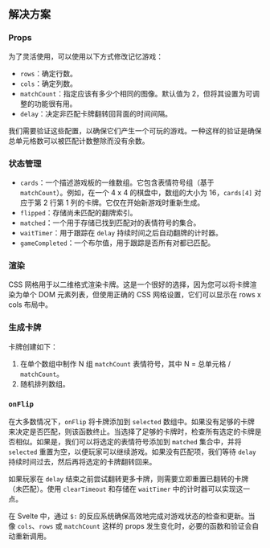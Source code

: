 
## 解决方案

### Props

为了灵活使用，可以使用以下方式修改记忆游戏：

* `rows`：确定行数。
* `cols`：确定列数。
* `matchCount`：指定应该有多少个相同的图像。默认值为 2，但将其设置为可调整的功能很有用。
* `delay`：决定非匹配卡牌翻转回背面的时间间隔。

我们需要验证这些配置，以确保它们产生一个可玩的游戏。一种这样的验证是确保总单元格数可以被匹配计数整除而没有余数。

### 状态管理

* `cards`：一个描述游戏板的一维数组。它包含表情符号组（基于 `matchCount`）。例如，在一个 4 x 4 的棋盘中，数组的大小为 16，`cards[4]` 对应于第 2 行第 1 列的卡牌。它仅在开始新游戏时重新生成。
* `flipped`：存储尚未匹配的翻牌索引。
* `matched`：一个用于存储已找到匹配对的表情符号的集合。
* `waitTimer`：用于跟踪在 `delay` 持续时间之后自动翻牌的计时器。
* `gameCompleted`：一个布尔值，用于跟踪是否所有对都已匹配。

### 渲染

CSS 网格用于以二维格式渲染卡牌。这是一个很好的选择，因为您可以将卡牌渲染为单个 DOM 元素列表，但使用正确的 CSS 网格设置，它们可以显示在 rows x cols 布局中。

### 生成卡牌

卡牌创建如下：

1. 在单个数组中制作 N 组 `matchCount` 表情符号，其中 N = 总单元格 / `matchCount`。
2. 随机排列数组。

### `onFlip`

在大多数情况下，`onFlip` 将卡牌添加到 `selected` 数组中。如果没有足够的卡牌来决定是否匹配，则该函数终止。当选择了足够的卡牌时，检查所有选定的卡牌是否相似。如果是，我们可以将选定的表情符号添加到 `matched` 集合中，并将 `selected` 重置为空，以便玩家可以继续游戏。如果没有匹配项，我们等待 `delay` 持续时间过去，然后再将选定的卡牌翻转回来。

如果玩家在 `delay` 结束之前尝试翻转更多卡牌，则需要立即重置已翻转的卡牌（未匹配）。使用 `clearTimeout` 和存储在 `waitTimer` 中的计时器可以实现这一点。

在 Svelte 中，通过 `$:` 的反应系统确保高效地完成对游戏状态的检查和更新。当像 `cols`、`rows` 或 `matchCount` 这样的 props 发生变化时，必要的函数和验证会自动重新调用。

<TestCases />
